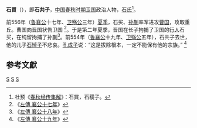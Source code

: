 {{for|越国大臣石買|石买 (越国)}}
{{Infobox 先秦人物
|名称= 石買
|名= 買
|氏= [[石氏|石氏]]
|官位= [[卫国|卫国]]大夫 
|谥号= 共
|国家= [[卫国|卫国]]
|别称=
|父= [[石稷|石稷]]
|太子= [[石悼子|石悼子]]
}}
'''石買'''（{{bd|？||？|catIdx=S}}），即'''石共子'''，[[中国|中国]][[春秋时期|春秋时期]][[卫国|卫国]]政治人物，[[石氏|石氏]]<ref>杜预《[[春秋经传集解|春秋经传集解]]》：石買，石稷子。</ref>。

前556年（[[鲁襄公|鲁襄公]]十七年、[[卫殇公|卫殇公]]三年）[[夏季|夏季]]，石买、[[孙蒯|孙蒯]]率军进攻[[曹国|曹国]]，攻取重丘。曹国向[[晋国|晋国]]状告卫国 <ref>《[[s:春秋左氏傳/襄公|左傳 襄公十七年]]》</ref>。于是第二年夏季，晋国在长子拘捕了卫国的[[行人|行人]]石买，在纯留拘捕了孙蒯<ref>《[[s:春秋左氏傳/襄公|左傳 襄公十八年]]》</ref>。前554年（[[鲁襄公|鲁襄公]]十九年、[[卫殇公|卫殇公]]五年），石共子去世，他的儿子[[石悼子|石悼子]]不悲哀。[[孔成子|孔成子]]说：“这是拔除根本，一定不能保有他的宗族。” <ref>《[[s:春秋左氏傳/襄公|左傳 襄公十九年]]》</ref>

==参考文獻==
{{reflist}}

[[Category:春秋人|S]]
[[Category:春秋战国军事人物|S]]
[[Category:卫国官员|S]]